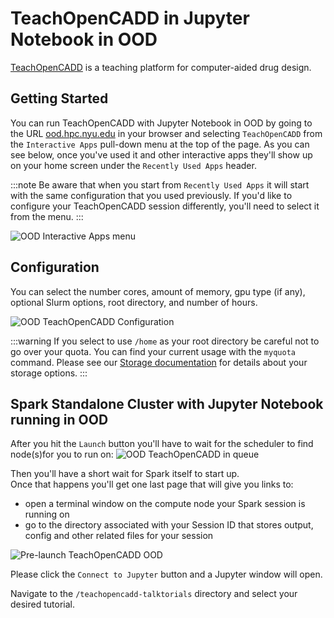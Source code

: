 # TeachOpenCADD in Jupyter Notebook in OOD

[TeachOpenCADD](https://projects.volkamerlab.org/teachopencadd/index.html) is a teaching platform for computer-aided drug design.

## Getting Started
You can run TeachOpenCADD with Jupyter Notebook in OOD by going to the URL [ood.hpc.nyu.edu](http://ood.hpc.nyu.edu) in your browser and selecting `TeachOpenCADD` from the `Interactive Apps` pull-down menu at the top of the page.  As you can see below, once you've used it and other interactive apps they'll show up on your home screen under the `Recently Used Apps` header.

:::note
Be aware that when you start from `Recently Used Apps` it will start with the same configuration that you used previously.  If you'd like to configure your TeachOpenCADD session differently, you'll need to select it from the menu.
:::

![OOD Interactive Apps menu](./static/ood_interactive_apps_teachopencadd.png)

## Configuration

You can select the number cores, amount of memory, gpu type (if any), optional Slurm options, root directory, and number of hours.

![OOD TeachOpenCADD Configuration](./static/ood_teachopencadd_config.png)

:::warning
If you select to use `/home` as your root directory be careful not to go over your quota.  You can find your current usage with the `myquota` command.  Please see our [Storage documentation](../03_storage/01_intro_and_data_management.mdx) for details about your storage options.
:::

## Spark Standalone Cluster with Jupyter Notebook running in OOD

After you hit the `Launch` button you'll have to wait for the scheduler to find node(s)for you to run on:
![OOD TeachOpenCADD in queue](./static/ood_teachopencadd_in_queue.png)

Then you'll have a short wait for Spark itself to start up.<br />
Once that happens you'll get one last page that will give you links to:
-   open a terminal window on the compute node your Spark session is running on
-   go to the directory associated with your Session ID that stores output, config and other related files for your session

![Pre-launch TeachOpenCADD OOD](./static/ood_teachopencadd_prelaunch.png)

Please click the `Connect to Jupyter` button and a Jupyter window will open.

Navigate to the `/teachopencadd-talktorials` directory and select your desired tutorial.
